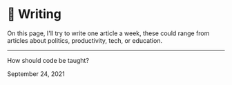 
<Layout>

# 📝 Writing

On this page, I'll try to write one article a week, these could range from articles about politics, productivity, tech, or education.

---

<a class="articleTitle">How should code be taught?</a>
<p class="articleDate">September 24, 2021</p>
<p class="articleDesc"></p>

</Layout>